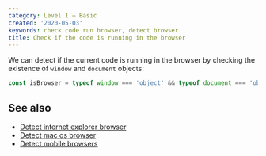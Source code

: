 ```yaml
---
category: Level 1 — Basic
created: '2020-05-03'
keywords: check code run browser, detect browser
title: Check if the code is running in the browser
---
```


We can detect if the current code is running in the browser by checking the existence of `window` and `document` objects:

```js
const isBrowser = typeof window === 'object' && typeof document === 'object';
```

## See also

-   [Detect internet explorer browser](https://phuoc.ng/collection/html-dom/detect-internet-explorer-browser)
-   [Detect mac os browser](https://phuoc.ng/collection/html-dom/detect-mac-os-browser)
-   [Detect mobile browsers](https://phuoc.ng/collection/html-dom/detect-mobile-browsers)
